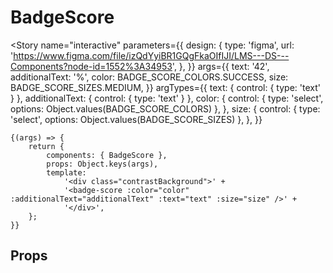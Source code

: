 

<Meta title="components/Badges/BadgeScore" component={BadgeScore} />

# BadgeScore

<Story
	name="interactive"
	parameters={{
		design: {
			type: 'figma',
			url: 'https://www.figma.com/file/izQdYyiBR1GQgFkaOIfIJI/LMS---DS---Components?node-id=1552%3A34953',
		},
	}}
	args={{
		text: '42',
		additionalText: '%',
		color: BADGE_SCORE_COLORS.SUCCESS,
		size: BADGE_SCORE_SIZES.MEDIUM,
	}}
	argTypes={{
		text: { control: { type: 'text' } },
		additionalText: { control: { type: 'text' } },
		color: {
			control: { type: 'select', options: Object.values(BADGE_SCORE_COLORS) },
		},
		size: {
			control: { type: 'select', options: Object.values(BADGE_SCORE_SIZES) },
		},
	}}
>
	{(args) => {
		return {
			components: { BadgeScore },
			props: Object.keys(args),
			template:
				'<div class="contrastBackground">' +
				'<badge-score :color="color" :additionalText="additionalText" :text="text" :size="size" />' +
				'</div>',
		};
	}}
</Story>

## Props

<Props of={BadgeScore} />
